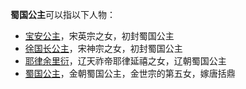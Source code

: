 '''蜀国公主'''可以指以下人物：
* [[宝安公主|宝安公主]]，宋英宗之女，初封蜀国公主
* [[徐国长公主|徐国长公主]]，宋神宗之女，初封蜀国公主
* [[耶律余里衍|耶律余里衍]]，辽天祚帝耶律延禧之女，辽朝蜀国公主
* [[金世宗#妻妾子女|蜀国公主]]，金朝蜀国公主，金世宗的第五女，嫁唐括鼎	
{{Disambig|Cat=公主封号消歧义}}